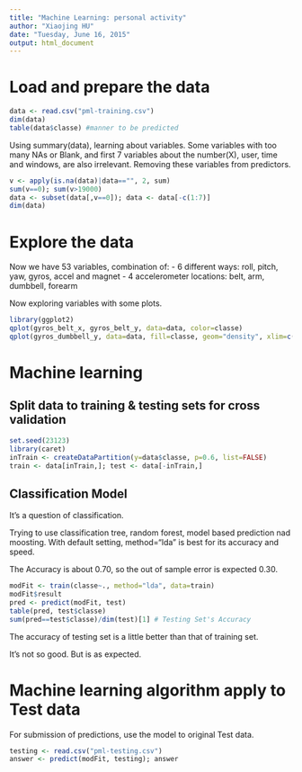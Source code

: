 ```yaml
---
title: "Machine Learning: personal activity"
author: "Xiaojing HU"
date: "Tuesday, June 16, 2015"
output: html_document
---
```


# Load and prepare the data
```r
data <- read.csv("pml-training.csv")
dim(data)
table(data$classe) #manner to be predicted
```

Using summary(data), learning about variables.
Some variables with too many NAs or Blank, and first 7 variables about the number(X), user, time and windows, are also irrelevant.
Removing these variables from predictors.

```r
v <- apply(is.na(data)|data=="", 2, sum)
sum(v==0); sum(v>19000)
data <- subset(data[,v==0]); data <- data[-c(1:7)]
dim(data)
```

# Explore the data
Now we have 53 variables, combination of:
- 6 different ways: roll, pitch, yaw, gyros, accel and magnet
- 4 accelerometer locations: belt, arm, dumbbell, forearm

Now exploring variables with some plots.

```r
library(ggplot2)
qplot(gyros_belt_x, gyros_belt_y, data=data, color=classe)
qplot(gyros_dumbbell_y, data=data, fill=classe, geom="density", xlim=c(0:1))
```

# Machine learning
## Split data to training & testing sets for cross validation
```r
set.seed(23123)
library(caret)
inTrain <- createDataPartition(y=data$classe, p=0.6, list=FALSE)
train <- data[inTrain,]; test <- data[-inTrain,]
```

## Classification Model
It's a question of classification.

Trying to use classification tree, random forest, model based prediction nad moosting. With default setting, method="lda" is best for its accuracy and speed.

The Accuracy is about 0.70, so the out of sample error is expected 0.30.

```r
modFit <- train(classe~., method="lda", data=train)
modFit$result
pred <- predict(modFit, test)
table(pred, test$classe)
sum(pred==test$classe)/dim(test)[1] # Testing Set's Accuracy
```
The accuracy of testing set is a little better than that of training set.

It's not so good. But is as expected.

# Machine learning algorithm apply to Test data
For submission of predictions, use the model to original Test data.
```r
testing <- read.csv("pml-testing.csv")
answer <- predict(modFit, testing); answer
```


